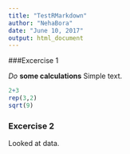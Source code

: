 ---
title: "TestRMarkdown"
author: "NehaBora"
date: "June 10, 2017"
output: html_document
---

###Excercise 1

*Do* **some calculations** Simple text. 
```{r}
2+3
rep(3,2)
sqrt(9)
```

### Excercise 2

Looked at data.
